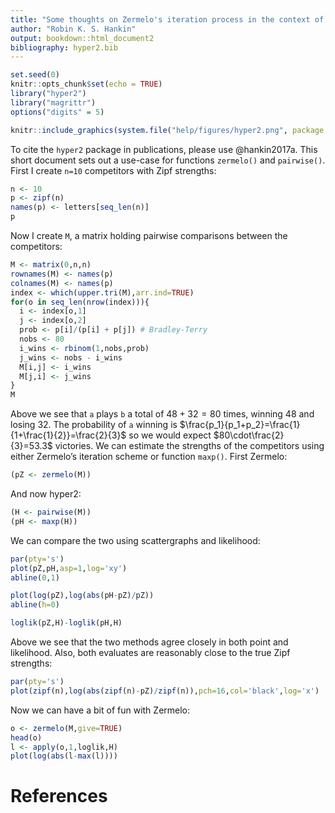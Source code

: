 ```yaml
---
title: "Some thoughts on Zermelo's iteration process in the context of the hyper2 package"
author: "Robin K. S. Hankin"
output: bookdown::html_document2
bibliography: hyper2.bib
---
```


```r
set.seed(0)
knitr::opts_chunk$set(echo = TRUE)
library("hyper2")
library("magrittr")
options("digits" = 5)
```

```r
knitr::include_graphics(system.file("help/figures/hyper2.png", package = "hyper2"))
```

To cite the `hyper2` package in publications, please use @hankin2017a.
This short document sets out a use-case for functions `zermelo()` and
`pairwise()`.  First I create `n=10` competitors with Zipf strengths:

```r
n <- 10
p <- zipf(n)
names(p) <- letters[seq_len(n)]
p
```

Now I create `M`, a matrix holding pairwise comparisons between the
competitors:

```r
M <- matrix(0,n,n)
rownames(M) <- names(p)
colnames(M) <- names(p)
index <- which(upper.tri(M),arr.ind=TRUE)
for(o in seq_len(nrow(index))){
  i <- index[o,1]
  j <- index[o,2]
  prob <- p[i]/(p[i] + p[j]) # Bradley-Terry
  nobs <- 80 
  i_wins <- rbinom(1,nobs,prob)
  j_wins <- nobs - i_wins
  M[i,j] <- i_wins
  M[j,i] <- j_wins
}
M
```

Above we see that `a` plays `b` a total of $48+32=80$ times, winning
$48$ and losing $32$.  The probability of `a` winning is
$\frac{p_1}{p_1+p_2}=\frac{1}{1+\frac{1}{2}}=\frac{2}{3}$ so we would
expect $80\cdot\frac{2}{3}=53.3$ victories.  We can estimate the
strengths of the competitors using either Zermelo's iteration scheme
or function `maxp()`.  First Zermelo:

```r
(pZ <- zermelo(M))
```

And now hyper2:

```r
(H <- pairwise(M))
(pH <- maxp(H))
```

We can compare the two using scattergraphs and likelihood:

```r
par(pty='s')
plot(pZ,pH,asp=1,log='xy')
abline(0,1)
```

```r
plot(log(pZ),log(abs(pH-pZ)/pZ))
abline(h=0)
```

```r
loglik(pZ,H)-loglik(pH,H)
```

Above we see that the two methods agree closely in both point and
likelihood.  Also, both evaluates are reasonably close to the true Zipf
strengths:

```r
par(pty='s')
plot(zipf(n),log(abs(zipf(n)-pZ)/zipf(n)),pch=16,col='black',log='x')
```

Now we can have a bit of fun with Zermelo:

```r
o <- zermelo(M,give=TRUE)
head(o)
l <- apply(o,1,loglik,H)
plot(log(abs(l-max(l))))
```

# References
